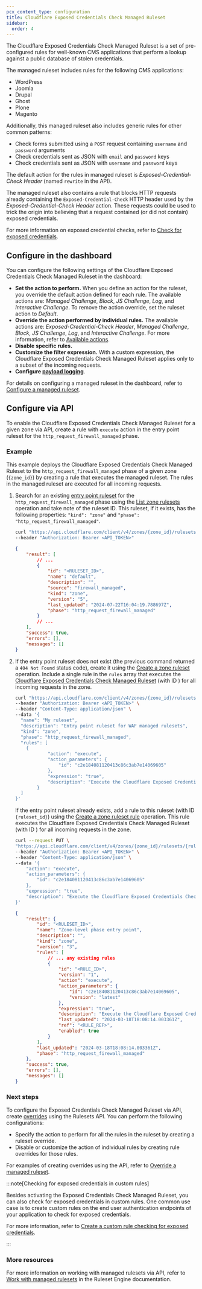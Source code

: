 ```yaml
---
pcx_content_type: configuration
title: Cloudflare Exposed Credentials Check Managed Ruleset
sidebar:
  order: 4
---
```



The Cloudflare Exposed Credentials Check Managed Ruleset is a set of pre-configured rules for well-known CMS applications that perform a lookup against a public database of stolen credentials.

<Render file="leaked-credentials-recommend-detection" />

The managed ruleset includes rules for the following CMS applications:

- WordPress
- Joomla
- Drupal
- Ghost
- Plone
- Magento

Additionally, this managed ruleset also includes generic rules for other common patterns:

- Check forms submitted using a `POST` request containing `username` and `password` arguments
- Check credentials sent as JSON with `email` and `password` keys
- Check credentials sent as JSON with `username` and `password` keys

The default action for the rules in managed ruleset is _Exposed-Credential-Check Header_ (named `rewrite` in the API).

The managed ruleset also contains a rule that blocks HTTP requests already containing the `Exposed-Credential-Check` HTTP header used by the _Exposed-Credential-Check Header_ action. These requests could be used to trick the origin into believing that a request contained (or did not contain) exposed credentials.

For more information on exposed credential checks, refer to [Check for exposed credentials](/waf/managed-rules/check-for-exposed-credentials/).

## Configure in the dashboard

You can configure the following settings of the Cloudflare Exposed Credentials Check Managed Ruleset in the dashboard:

- **Set the action to perform.** When you define an action for the ruleset, you override the default action defined for each rule. The available actions are: _Managed Challenge_, _Block_, _JS Challenge_, _Log_, and _Interactive Challenge_. To remove the action override, set the ruleset action to _Default_.
- **Override the action performed by individual rules.** The available actions are: _Exposed-Credential-Check Header_, _Managed Challenge_, _Block_, _JS Challenge_, _Log_, and _Interactive Challenge_. For more information, refer to [Available actions](/waf/managed-rules/check-for-exposed-credentials/#available-actions).
- **Disable specific rules.**
- **Customize the filter expression.** With a custom expression, the Cloudflare Exposed Credentials Check Managed Ruleset applies only to a subset of the incoming requests.
- **Configure [payload logging](/waf/managed-rules/payload-logging/configure/)**.

For details on configuring a managed ruleset in the dashboard, refer to [Configure a managed ruleset](/waf/managed-rules/deploy-zone-dashboard/#configure-a-managed-ruleset).

## Configure via API

To enable the Cloudflare Exposed Credentials Check Managed Ruleset for a given zone via API, create a rule with `execute` action in the entry point ruleset for the `http_request_firewall_managed` phase.

### Example

This example deploys the Cloudflare Exposed Credentials Check Managed Ruleset to the `http_request_firewall_managed` phase of a given zone (`{zone_id}`) by creating a rule that executes the managed ruleset. The rules in the managed ruleset are executed for all incoming requests.

1.  Search for an existing [entry point ruleset](/ruleset-engine/about/rulesets/#entry-point-ruleset) for the `http_request_firewall_managed` phase using the [List zone rulesets](/api/operations/listZoneRulesets) operation and take note of the ruleset ID. This ruleset, if it exists, has the following properties: `"kind": "zone"` and `"phase": "http_request_firewall_managed"`.

    ```bash
    curl "https://api.cloudflare.com/client/v4/zones/{zone_id}/rulesets" \
    --header "Authorization: Bearer <API_TOKEN>"
    ```

    ```json output {5,9,12}
    {
    	"result": [
    		// ...
    		{
    			"id": "<RULESET_ID>",
    			"name": "default",
    			"description": "",
    			"source": "firewall_managed",
    			"kind": "zone",
    			"version": "5",
    			"last_updated": "2024-07-22T16:04:19.788697Z",
    			"phase": "http_request_firewall_managed"
    		}
    		// ...
    	],
    	"success": true,
    	"errors": [],
    	"messages": []
    }
    ```

2.  If the entry point ruleset does not exist (the previous command returned a `404 Not Found` status code), create it using the [Create a zone ruleset](/api/operations/createZoneRuleset) operation. Include a single rule in the `rules` array that executes the [Cloudflare Exposed Credentials Check Managed Ruleset](/waf/managed-rules/reference/cloudflare-managed-ruleset/) (with ID <RuleID id="c2e184081120413c86c3ab7e14069605" />) for all incoming requests in the zone.

    ```bash
    curl "https://api.cloudflare.com/client/v4/zones/{zone_id}/rulesets" \
    --header "Authorization: Bearer <API_TOKEN>" \
    --header "Content-Type: application/json" \
    --data '{
      "name": "My ruleset",
      "description": "Entry point ruleset for WAF managed rulesets",
      "kind": "zone",
      "phase": "http_request_firewall_managed",
      "rules": [
        {
    			"action": "execute",
    			"action_parameters": {
    				"id": "c2e184081120413c86c3ab7e14069605"
    			},
    			"expression": "true",
    			"description": "Execute the Cloudflare Exposed Credentials Check Managed Ruleset"
    		}
      ]
    }'
    ```

    If the entry point ruleset already exists, add a rule to this ruleset (with ID `{ruleset_id}`) using the [Create a zone ruleset rule](/api/operations/createZoneRulesetRule) operation. This rule executes the Cloudflare Exposed Credentials Check Managed Ruleset (with ID <RuleID id="c2e184081120413c86c3ab7e14069605" />) for all incoming requests in the zone.

    ```bash
    curl --request PUT \
    "https://api.cloudflare.com/client/v4/zones/{zone_id}/rulesets/{ruleset_id}/rules" \
    --header "Authorization: Bearer <API_TOKEN>" \
    --header "Content-Type: application/json" \
    --data '{
    	"action": "execute",
    	"action_parameters": {
    		"id": "c2e184081120413c86c3ab7e14069605"
    	},
    	"expression": "true",
    	"description": "Execute the Cloudflare Exposed Credentials Check Managed Ruleset"
    }'
    ```

    ```json output
    {
    	"result": {
    		"id": "<RULESET_ID>",
    		"name": "Zone-level phase entry point",
    		"description": "",
    		"kind": "zone",
    		"version": "3",
    		"rules": [
    			// ... any existing rules
    			{
    				"id": "<RULE_ID>",
    				"version": "1",
    				"action": "execute",
    				"action_parameters": {
    					"id": "c2e184081120413c86c3ab7e14069605",
    					"version": "latest"
    				},
    				"expression": "true",
    				"description": "Execute the Cloudflare Exposed Credentials Check Managed Ruleset",
    				"last_updated": "2024-03-18T18:08:14.003361Z",
    				"ref": "<RULE_REF>",
    				"enabled": true
    			}
    		],
    		"last_updated": "2024-03-18T18:08:14.003361Z",
    		"phase": "http_request_firewall_managed"
    	},
    	"success": true,
    	"errors": [],
    	"messages": []
    }
    ```

### Next steps

To configure the Exposed Credentials Check Managed Ruleset via API, create [overrides](/ruleset-engine/managed-rulesets/override-managed-ruleset/) using the Rulesets API. You can perform the following configurations:

- Specify the action to perform for all the rules in the ruleset by creating a ruleset override.
- Disable or customize the action of individual rules by creating rule overrides for those rules.

For examples of creating overrides using the API, refer to [Override a managed ruleset](/ruleset-engine/managed-rulesets/override-managed-ruleset/).

:::note[Checking for exposed credentials in custom rules]

Besides activating the Exposed Credentials Check Managed Ruleset, you can also check for exposed credentials in custom rules. One common use case is to create custom rules on the end user authentication endpoints of your application to check for exposed credentials.

For more information, refer to [Create a custom rule checking for exposed credentials](/waf/managed-rules/check-for-exposed-credentials/configure-api/#create-a-custom-rule-checking-for-exposed-credentials).

:::

### More resources

For more information on working with managed rulesets via API, refer to [Work with managed rulesets](/ruleset-engine/managed-rulesets/) in the Ruleset Engine documentation.
